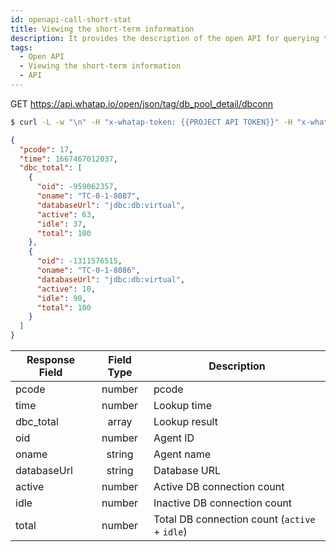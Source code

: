 ```yaml
---
id: openapi-call-short-stat
title: Viewing the short-term information
description: It provides the description of the open API for querying the short-term statistics.
tags:
  - Open API
  - Viewing the short-term information
  - API
---
```


<span class='apitype'>GET</span> https://api.whatap.io/open/json/tag/db_pool_detail/dbconn

```bash title='command'
$ curl -L -w "\n" -H "x-whatap-token: {{PROJECT API TOKEN}}" -H "x-whatap-pcode: {{projectCode}}" "https://dev.whatap.io/open/api/json/tag/db_pool_detail/dbconn?etime=1667520000000"
```

```json title='response'
{
  "pcode": 17,
  "time": 1667467012037,
  "dbc_total": [
    {
      "oid": -959062357,
      "oname": "TC-0-1-8087",
      "databaseUrl": "jdbc:db:virtual",
      "active": 63,
      "idle": 37,
      "total": 100
    },
    {
      "oid": -1311576515,
      "oname": "TC-0-1-8086",
      "databaseUrl": "jdbc:db:virtual",
      "active": 10,
      "idle": 90,
      "total": 100
    }
  ]
}
```

| Response Field |      Field Type                 | Description                                                      |
| -------------- | :-----------------------------: | ---------------------------------------------------------------- |
| pcode          | <span class='api'>number</span> | pcode                                                            |
| time           | <span class='api'>number</span> | Lookup time                                                      |
| dbc_total      |  <span class='api'>array</span> | Lookup result                                                    |
| oid            | <span class='api'>number</span> | Agent ID                                                         |
| oname          | <span class='api'>string</span> | Agent name                                                       |
| databaseUrl    | <span class='api'>string</span> | Database URL                                                     |
| active         | <span class='api'>number</span> | Active DB connection count                                       |
| idle           | <span class='api'>number</span> | Inactive DB connection count                                     |
| total          | <span class='api'>number</span> | Total DB connection count (`active` + `idle`) |
